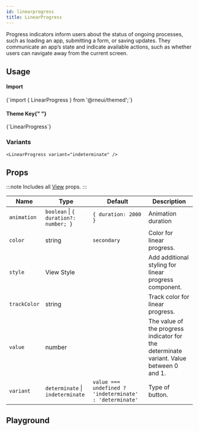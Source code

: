 ```yaml
---
id: linearprogress
title: LinearProgress
---
```



<IconsStyle />

Progress indicators inform users about the status of ongoing processes, such as loading an app, submitting a form, or saving updates. They communicate an app’s state and indicate available actions, such as whether users can navigate away from the current screen.

## Usage

<div class="row inline-flex-center">
  <div class="col col--3">
    <h4>Import</h4>
  </div>
  <div class="col col--9">
    <CodeBlock>{`import { LinearProgress } from '@rneui/themed';`}</CodeBlock>
  </div>
  <div class="col col--3">
    <h4>
      Theme Key{" "}
      <a href="../customizing#using-themeprovider">
        <BiInfoCircle />
      </a>
    </h4>
  </div>
  <div class="col col--9">
    <CodeBlock>{`LinearProgress`}</CodeBlock>
  </div>
</div>

### Variants

```tsx live
<LinearProgress variant="indeterminate" />
```

<Usage />

## Props

:::note
Includes all [View](https://reactnative.dev/docs/view#props) props.
:::

<div class='table-responsive'>

| Name         | Type                                  | Default                                                 | Description                                                                             |
| ------------ | ------------------------------------- | ------------------------------------------------------- | --------------------------------------------------------------------------------------- |
| `animation`  | `boolean` \| `{ duration?: number; }` | `{ duration: 2000 }`                                    | Animation duration                                                                      |
| `color`      | string                                | `secondary`                                             | Color for linear progress.                                                              |
| `style`      | View Style                            |                                                         | Add additional styling for linear progress component.                                   |
| `trackColor` | string                                |                                                         | Track color for linear progress.                                                        |
| `value`      | number                                |                                                         | The value of the progress indicator for the determinate variant. Value between 0 and 1. |
| `variant`    | `determinate` \| `indeterminate`      | `value === undefined ? 'indeterminate' : 'determinate'` | Type of button.                                                                         |

</div>

## Playground

<Play />
